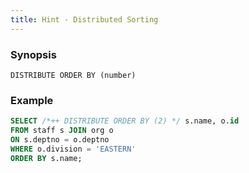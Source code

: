 ```yaml
---
title: Hint - Distributed Sorting
---
```


### Synopsis

`DISTRIBUTE ORDER BY (number)`

### Example

```sql
SELECT /*++ DISTRIBUTE ORDER BY (2) */ s.name, o.id
FROM staff s JOIN org o
ON s.deptno = o.deptno
WHERE o.division = 'EASTERN'
ORDER BY s.name;
```